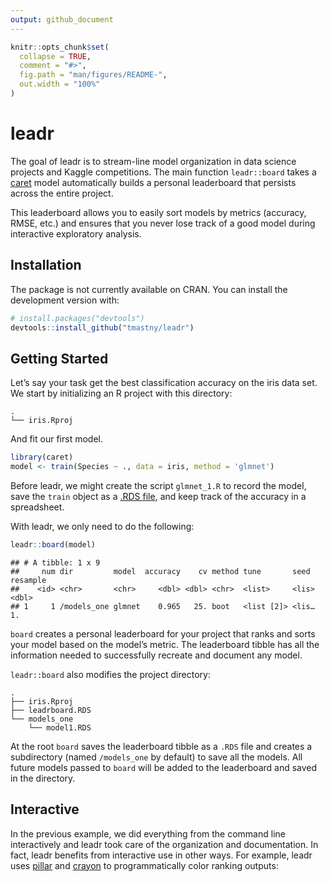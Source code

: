 ```yaml
---
output: github_document
---
```


<!-- README.md is generated from README.Rmd. Please edit that file -->

```r
knitr::opts_chunk$set(
  collapse = TRUE,
  comment = "#>",
  fig.path = "man/figures/README-",
  out.width = "100%"
)
```
# leadr

The goal of leadr is to stream-line model organization in data science projects and Kaggle competitions. The main function `leadr::board` takes a [caret](https://github.com/topepo/caret) model automatically builds a personal leaderboard that persists across the entire project. 

This leaderboard allows you to easily sort models by metrics (accuracy, RMSE, etc.) and ensures that you never lose track of a good model during interactive exploratory analysis. 

## Installation

The package is not currently available on CRAN. You can install the development version with:

```r
# install.packages("devtools")
devtools::install_github("tmastny/leadr")
```

## Getting Started

Let's say your task get the best classification accuracy on the iris data set. We start by initializing an R project with this directory:

```
.
└── iris.Rproj
```

And fit our first model. 

```r
library(caret)
model <- train(Species ~ ., data = iris, method = 'glmnet')
```

Before leadr, we might create the script `glmnet_1.R` to record the model, save the `train` object as a [.RDS file](https://www.fromthebottomoftheheap.net/2012/04/01/saving-and-loading-r-objects/), and keep track of the accuracy in a spreadsheet. 

With leadr, we only need to do the following:

```r
leadr::board(model)
```

    ## # A tibble: 1 x 9
    ##     num dir         model  accuracy    cv method tune       seed  resample
    ##    <id> <chr>       <chr>     <dbl> <dbl> <chr>  <list>     <lis>    <dbl>
    ## 1     1 /models_one glmnet    0.965   25. boot   <list [2]> <lis…       1.

`board` creates a personal leaderboard for your project that ranks and sorts your model based on the model's metric. The leaderboard tibble has all the information needed to successfully recreate and document any model.

`leadr::board` also modifies the project directory:

```
.
├── iris.Rproj
├── leadrboard.RDS
└── models_one
    └── model1.RDS
```
At the root `board` saves the leaderboard tibble as a `.RDS` file and creates a subdirectory (named `/models_one` by default) to save all the models. All future models passed to `board` will be added to the leaderboard and saved in the directory.

## Interactive

In the previous example, we did everything from the command line interactively and leadr took care of the organization and documentation. In fact, leadr benefits from interactive use in other ways. For example, leadr uses [pillar](https://github.com/r-lib/pillar) and [crayon](https://github.com/r-lib/crayon) to programmatically color ranking outputs: 






